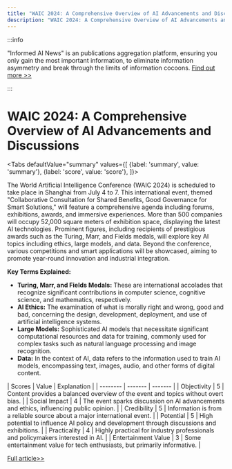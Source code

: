```yaml
---
title: "WAIC 2024: A Comprehensive Overview of AI Advancements and Discussions"
description: "WAIC 2024: A Comprehensive Overview of AI Advancements and Discussions"
---
```



:::info

"Informed AI News" is an publications aggregation platform, ensuring you only gain the most important information, to eliminate information asymmetry and break through the limits of information cocoons.  [Find out more >>](/docs/guides)

:::

# WAIC 2024: A Comprehensive Overview of AI Advancements and Discussions


<Tabs
	defaultValue="summary"
	values={[
	{label: 'summary', value: 'summary'},
	{label: 'score', value: 'score'},
]}>
<TabItem value="summary">


The World Artificial Intelligence Conference (WAIC 2024) is scheduled to take place in Shanghai from July 4 to 7. This international event, themed "Collaborative Consultation for Shared Benefits, Good Governance for Smart Solutions," will feature a comprehensive agenda including forums, exhibitions, awards, and immersive experiences. More than 500 companies will occupy 52,000 square meters of exhibition space, displaying the latest AI technologies. Prominent figures, including recipients of prestigious awards such as the Turing, Marr, and Fields medals, will explore key AI topics including ethics, large models, and data. Beyond the conference, various competitions and smart applications will be showcased, aiming to promote year-round innovation and industrial integration.

**Key Terms Explained:**
- **Turing, Marr, and Fields Medals:** These are international accolades that recognize significant contributions in computer science, cognitive science, and mathematics, respectively.
- **AI Ethics:** The examination of what is morally right and wrong, good and bad, concerning the design, development, deployment, and use of artificial intelligence systems.
- **Large Models:** Sophisticated AI models that necessitate significant computational resources and data for training, commonly used for complex tasks such as natural language processing and image recognition.
- **Data:** In the context of AI, data refers to the information used to train AI models, encompassing text, images, audio, and other forms of digital content.
</TabItem>
<TabItem value="score">
	| Scores     | Value   | Explanation |
	| -------- | ------- | ------- |
	| Objectivity  | 5    | Content provides a balanced overview of the event and topics without overt bias.    |
	| Social Impact | 4     | The event sparks discussion on AI advancements and ethics, influencing public opinion.    |
	| Credibility    | 5    | Information is from a reliable source about a major international event.    |
	| Potential    | 5    | High potential to influence AI policy and development through discussions and exhibitions.    |
	| Practicality    | 4    | Highly practical for industry professionals and policymakers interested in AI.    |
	| Entertainment Value    | 3    | Some entertainment value for tech enthusiasts, but primarily informative.    |
</TabItem>
</Tabs>

[Full article>>](https://readhub.cn/topic/8aAx0DLoCUv)
